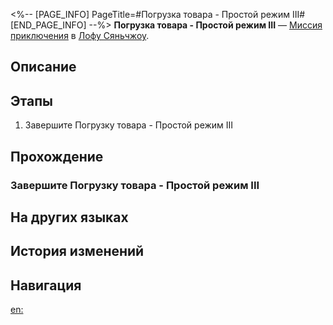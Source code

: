 <%-- [PAGE_INFO]
PageTitle=#Погрузка товара - Простой режим III#
[END_PAGE_INFO] --%>
{{Дополнить|Диалоги.}}
{{Миссия Инфобокс
|id              = 8025230
|Название        = 
|Изображение     = Миссия Погрузка товара - Простой режим III.png
|Тип             = Миссия приключения
|Событие         = 
|Глава           = 
|Условия         = 
|Персонажи       = Первопроходец
|СтартЛокация    = [[Лофу Сяньчжоу]] — [[«Рассекатель небес»]]
|Мир             = Лофу Сяньчжоу
|Предыдущая      = 
|Следующая       = 
|Награды         = 
}}
'''Погрузка товара - Простой режим III''' — [[Миссия приключения]] в [[Лофу Сяньчжоу]].

==Описание==
{{Описание|<!--официальное описание из Перекрёстка судеб-->}}

==Этапы==
# Завершите Погрузку товара - Простой режим III

==Прохождение==
{{Дополнить}}
===Завершите Погрузку товара - Простой режим III===
{{Описание миссии|тип=Миссия приключения|локация=«Рассекатель небес»|Завершите Погрузку товара - Простой режим III}}
{{Диалог Начало}}

{{Диалог Конец}}

==На других языках==
{{На других языках
|en   = Inventory Arrangement Easy Mode III
|zhs  = 「码放货物」简单模式III
|zht  = 「堆放貨物」簡單模式III
|ja   = 「貨物整理」難易度・簡単III
|ko   = 「화물 적재」 쉬움 모드 III
|es   = Cargamento de mercancía: modo fácil&nbsp;III
|fr   = Mode facile III de Gestion du chargement
|ru   = Погрузка товара - Простой режим III
|th   = โหลดสินค้าโหมดง่าย III
|vi   = "Sắp Xếp Hàng Hóa" Chế Độ Dễ III
|de   = Lagerverwaltung – Leichter Modus III
|id   = "Penataan Barang" Mode Gampang III
|pt   = Organização de Inventário - Modo Fácil III
}}

==История изменений==
{{История изменений|3.5}}

==Навигация==
{{Миссия приключения Навбокс|Глава }}

[[en:]]
